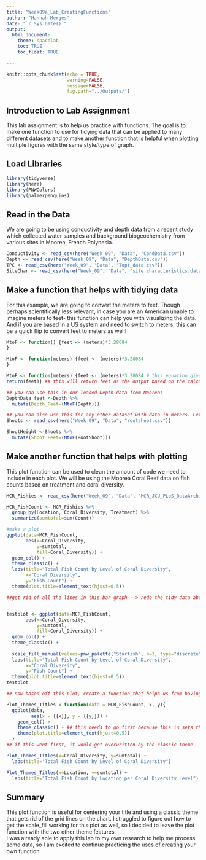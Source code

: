 ```yaml
---
title: "Week09a_Lab_CreatingFunctions"
author: "Hannah Merges"
date: "`r Sys.Date()`"
output: 
  html_document:
    theme: spacelab
    toc: TRUE
    toc_float: TRUE

---
```


```r
knitr::opts_chunk$set(echo = TRUE, 
                      warning=FALSE, 
                      message=FALSE, 
                      fig.path="../Outputs/")
```

## Introduction to Lab Assignment 
This lab assignment is to help us practice with functions. The goal is to make one function to use for tidying data that can be applied to many different datasets and to make another function that is helpful when plotting multiple figures with the same style/type of graph. 

## Load Libraries 
```r
library(tidyverse)
library(here)
library(PNWColors)
library(palmerpenguins)

```

## Read in the Data 
We are going to be using conductivity and depth data from a recent study which collected water samples and background biogeochemistry from various sites in Moorea, French Polynesia. 
```r
Conductivity <- read_csv(here("Week_09", "Data", "CondData.csv"))
Depth <- read_csv(here("Week_09", "Data", "DepthData.csv"))
TPC <- read_csv(here("Week_09", "Data", "Topt_data.csv"))
SiteChar <- read_csv(here("Week_09", "Data", "site.characteristics.data.csv"))
```
## Make a function that helps with tidying data
For this example, we are going to convert the meters to feet. Though perhaps scientifically less relevant, in case you are an American unable to imagine meters to feet- this function can help you with visualizing the data. And if you are based in a US system and need to switch to meters, this can be a quick flip to convert feet to meters as well!

```r
MtoF <- function() {feet <- (meters)*3.28084
}

MtoF <- function(meters) {feet <- (meters)*3.28084
}

MtoF <- function(meters) {feet <- (meters)*3.28084 # this equation gives you conversion of meters to feet 
return(feet)} ## this will return feet as the output based on the calculation of the function meters 

## you can use this in our loaded Depth data from Moorea: 
DepthData_feet <-Depth %>%
  mutate(Depth_Feet=(MtoF(Depth)))

## you can also use this for any other dataset with data in meters. Let's look at an example that doesn't use depth in water. You could use this for converting running distance from meters to feet to prepare for a race or the height of trees in a forested area. Let's try it with root/shoot data from nitrogen enrichment experiments (and assume in this case for convenience that shoot height is indeed measured in meters)
Shoots <- read_csv(here("Week_09", "Data", "rootshoot.csv"))

ShootHeight <-Shoots %>%
  mutate(Shoot_Feet=(MtoF(RootShoot)))

```

## Make another function that helps with plotting 
This plot function can be used to clean the amount of code we need to include in each plot. We will be using the Moorea Coral Reef data on fish counts based on treatment and coral diversity. 
```r
MCR_Fishies <- read_csv(here("Week_09", "Data", "MCR_JCU_PLoS_DataArchive_20150121.csv"))

MCR_FishCount <- MCR_Fishies %>% 
  group_by(Location, Coral_Diversity, Treatment) %>% 
  summarize(sumtotal=sum(Count))

#make a plot 
ggplot(data=MCR_FishCount, 
       aes(x=Coral_Diversity, 
           y=sumtotal, 
           fill=Coral_Diversity)) + 
  geom_col() +
  theme_classic() + 
  labs(title="Total Fish Count by Level of Coral Diversity", 
       x="Coral Diversity", 
       y="Fish Count") +
  theme(plot.title=element_text(hjust=0.5))

##get rid of all the lines in this bar graph --> redo the tidy data above to group by and summarize columns 


testplot <- ggplot(data=MCR_FishCount, 
       aes(x=Coral_Diversity, 
           y=sumtotal, 
           fill=Coral_Diversity)) + 
  geom_col() +
  theme_classic() + 
  
  scale_fill_manual(values=pnw_palette("Starfish", n=3, type="discrete")) + ##make sure to include "values" when using pnw palette!! 
  labs(title="Total Fish Count by Level of Coral Diversity", 
       x="Coral Diversity", 
       y="Fish Count") +
  theme(plot.title=element_text(hjust=0.5))
testplot

## now based off this plot, create a function that helps us from having to type all of this out again and again for different plots 

Plot_Themes_Titles <-function(data = MCR_FishCount, x, y){
  ggplot(data, 
         aes(x = {{x}}, y = {{y}})) +
    geom_col() +
    theme_classic() + ## this needs to go first because this is sets the defaults and then anything after this will modify default 
    theme(plot.title=element_text(hjust=0.5))
  } 
## if this went first, it would get overwritten by the classic theme

Plot_Themes_Titles(x=Coral_Diversity, y=sumtotal) + 
  labs(title="Total Fish Count by Level of Coral Diversity") 

Plot_Themes_Titles(x=Location, y=sumtotal) + 
  labs(title="Total Fish Count by Location per Coral Diversity Level") 

```
## Summary 
This plot function is useful for centering your title and using a classic theme that gets rid of the grid lines on the chart. I struggled to figure out how to get the scale_fill working for this plot as well, so I decided to leave the plot function with the two other theme features.  
I was already able to apply this lab to my own research to help me process some data, so I am excited to continue practicing the uses of creating your own function. 

